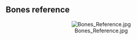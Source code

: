 {{Lua/Function
 | returns = [[Lua/Shared/Vector3|Vector3]]
 | prototype = Player:GetBonePosition(string)
 | description = Returns the position of the bone specified.
}}

==Bones reference==

<center>[[File:Bones Reference.jpg]]</center>